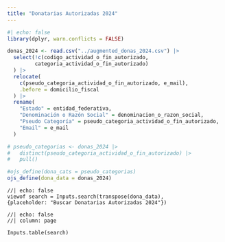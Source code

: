 ```yaml
---
title: "Donatarias Autorizadas 2024"
---
```



```r
#| echo: false
library(dplyr, warn.conflicts = FALSE)

donas_2024 <- read.csv("../augmented_donas_2024.csv") |> 
  select(!c(codigo_actividad_o_fin_autorizado,
         categoria_actividad_o_fin_autorizado)
  ) |> 
  relocate(
    c(pseudo_categoria_actividad_o_fin_autorizado, e_mail),
    .before = domicilio_fiscal
  ) |> 
  rename(
    "Estado" = entidad_federativa,
    "Denominación o Razón Social" = denominacion_o_razon_social,
    "Pseudo Categoría" = pseudo_categoria_actividad_o_fin_autorizado,
    "Email" = e_mail
  )

# pseudo_categorias <- donas_2024 |> 
#   distinct(pseudo_categoria_actividad_o_fin_autorizado) |> 
#   pull()

#ojs_define(dona_cats = pseudo_categorias)
ojs_define(dona_data = donas_2024)
```

```ojs
//| echo: false
viewof search = Inputs.search(transpose(dona_data),
{placeholder: "Buscar Donatarias Autorizadas 2024"})
```

```ojs
//| echo: false
//| column: page

Inputs.table(search)
```
